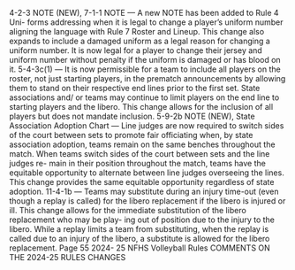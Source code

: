 4-2-3 NOTE (NEW), 7-1-1 NOTE — A new NOTE has been added to Rule 4 Uni- forms addressing when it is legal to change a player’s uniform number aligning the language with Rule 7 Roster and Lineup. This change also expands to include a damaged uniform as a legal reason for changing a uniform number. It is now legal for a player to change their jersey and uniform number without penalty if the uniform is damaged or has blood on it. 5-4-3c(1) — It is now permissible for a team to include all players on the roster, not just starting players, in the prematch announcements by allowing them to stand on their respective end lines prior to the first set. State associations and/ or teams may continue to limit players on the end line to starting players and the libero. This change allows for the inclusion of all players but does not mandate inclusion. 5-9-2b NOTE (NEW), State Association Adoption Chart — Line judges are now required to switch sides of the court between sets to promote fair officiating when, by state association adoption, teams remain on the same benches throughout the match. When teams switch sides of the court between sets and the line judges re- main in their position throughout the match, teams have the equitable opportunity to alternate between line judges overseeing the lines. This change provides the same equitable opportunity regardless of state adoption. 11-4-1b — Teams may substitute during an injury time-out (even though a replay is called) for the libero replacement if the libero is injured or ill. This change allows for the immediate substitution of the libero replacement who may be play- ing out of position due to the injury to the libero. While a replay limits a team from substituting, when the replay is called due to an injury of the libero, a substitute is allowed for the libero replacement. Page 55 2024- 25 NFHS Volleyball Rules COMMENTS ON THE 2024-25 RULES CHANGES